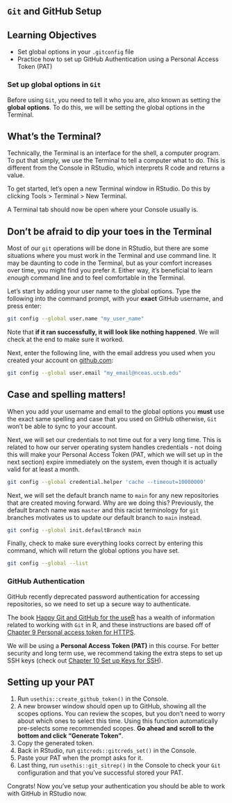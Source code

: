 ## `Git` and GitHub Setup

## Learning Objectives {.unnumbered}

-   Set global options in your `.gitconfig` file
-   Practice how to set up GitHub Authentication using a Personal Access Token (PAT)

### Set up global options in `Git`

Before using `Git`, you need to tell it who you are, also known as setting the **global options**. To do this, we will be setting the global options in the Terminal. 

::: {.callout-caution icon=false}
## What's the Terminal?

Technically, the Terminal is an interface for the shell, a computer program. To put that simply, we use the Terminal to tell a computer what to do. This is different from the Console in RStudio, which interprets R code and returns a value.
:::

To get started, let's open a new Terminal window in RStudio. Do this by clicking Tools \> Terminal \> New Terminal.

A Terminal tab should now be open where your Console usually is.

::: {.callout-caution icon=false}
## Don't be afraid to dip your toes in the Terminal
Most of our `git` operations will be done in RStudio, but there are some situations where you must work in the Terminal and use command line. It may be daunting to code in the Terminal, but as your comfort increases over time, you might find you prefer it. Either way, it's beneficial to learn *enough* command line and to feel comfortable in the Terminal. 
:::

Let's start by adding your user name to the global options. Type the following into the command prompt, with your **exact** GitHub username, and press enter:

``` bash
git config --global user.name "my_user_name"
```

::: column-margin
Note that **if it ran successfully, it will look like nothing happened**. We will check at the end to make sure it worked.
:::

Next, enter the following line, with the email address you used when you created your account on [github.com](https://github.com/):

``` bash
git config --global user.email "my_email@nceas.ucsb.edu"
```

::: callout-important
## Case and spelling matters!

When you add your username and email to the global options you **must** use the exact same spelling and case that you used on GitHub otherwise, `Git` won't be able to sync to your account.
:::

Next, we will set our credentials to not time out for a very long time. This is related to how our server operating system handles credentials - not doing this will make your Personal Access Token (PAT, which we will set up in the next section) expire immediately on the system, even though it is actually valid for at least a month.

``` bash
git config --global credential.helper 'cache --timeout=10000000'
```

Next, we will set the default branch name to `main` for any new repositories that are created moving forward. Why are we doing this? Previously, the default branch name was `master` and this racist terminology for `git` branches motivates us to update our default branch to `main` instead.

``` bash
git config --global init.defaultBranch main
```

Finally, check to make sure everything looks correct by entering this command, which will return the global options you have set.

``` bash
git config --global --list
```

### GitHub Authentication

GitHub recently deprecated password authentication for accessing repositories, so we need to set up a secure way to authenticate. 

The book [Happy Git and GitHub for the useR](https://happygitwithr.com/index.html) has a wealth of information related to working with `Git` in R, and these instructions are based off of [Chapter 9 Personal access token for HTTPS](https://happygitwithr.com/https-pat.html).

We will be using a **Personal Access Token (PAT)** in this course. For better security and long term use, we recommend taking the extra steps to set up SSH keys (check out [Chapter 10 Set up Keys for SSH](https://happygitwithr.com/ssh-keys.html)).

::: callout-tip
## Setting up your PAT

1.  Run `usethis::create_github_token()` in the Console.
2.  A new browser window should open up to GitHub, showing all the scopes options. You can review the scopes, but you don't need to worry about which ones to select this time. Using this function automatically pre-selects some recommended scopes. **Go ahead and scroll to the bottom and click "Generate Token"**.
3.  Copy the generated token.
4.  Back in RStudio, run `gitcreds::gitcreds_set()` in the Console.
5.  Paste your PAT when the prompt asks for it.
6. Last thing, run `usethis::git_sitrep()` in the Console to check your `Git` configuration and that you've successful stored your PAT. 
:::

Congrats! Now you've setup your authentication you should be able to work with GitHub in RStudio now.
